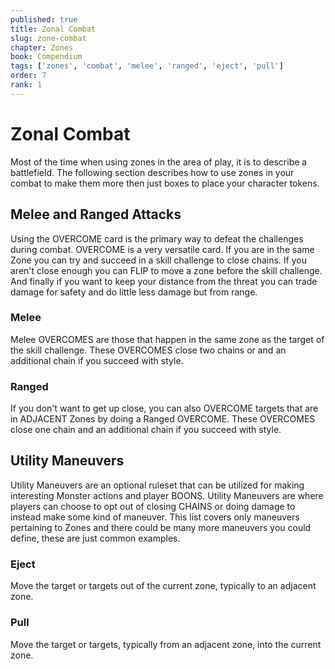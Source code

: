 ```yaml
---
published: true
title: Zonal Combat
slug: zone-combat
chapter: Zones
book: Compendium
tags: ['zones', 'combat', 'melee', 'ranged', 'eject', 'pull']
order: 7
rank: 1
---
```


# Zonal Combat

Most of the time when using zones in the area of play, it is to describe a battlefield. The following section describes how to use zones in your combat to make them more then just boxes to place your character tokens.

## Melee and Ranged Attacks

Using the OVERCOME card is the primary way to defeat the challenges during combat. OVERCOME is a very versatile card. If you are in the same Zone you can try and succeed in a skill challenge to close chains. If you aren't close enough you can FLIP to move a zone before the skill challenge. And finally if you want to keep your distance from the threat you can trade damage for safety and do little less damage but from range.

### Melee

Melee OVERCOMES are those that happen in the same zone as the target of the skill challenge. These OVERCOMES close two chains or and an additional chain if you succeed with style.

### Ranged

If you don't want to get up close, you can also OVERCOME targets that are in ADJACENT Zones by doing a Ranged OVERCOME. These OVERCOMES close one chain and an additional chain if you succeed with style.

## Utility Maneuvers

Utility Maneuvers are an optional ruleset that can be utilized for making interesting Monster actions and player BOONS. Utility Maneuvers are where players can choose to opt out of closing CHAINS or doing damage to instead make some kind of maneuver. This list covers only maneuvers pertaining to Zones and there could be many more maneuvers you could define, these are just common examples.

### Eject

Move the target or targets out of the current zone, typically to an adjacent zone.

### Pull

Move the target or targets, typically from an adjacent zone, into the current zone.
